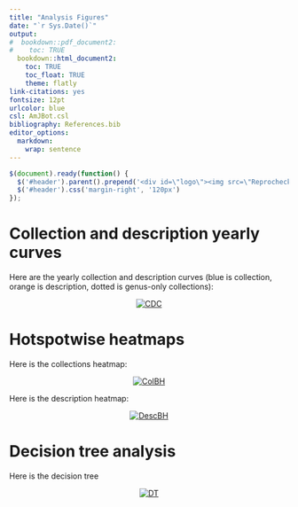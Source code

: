 ```yaml
---
title: "Analysis Figures"
date: "`r Sys.Date()`"
output:
#  bookdown::pdf_document2:
#    toc: TRUE
  bookdown::html_document2: 
    toc: TRUE
    toc_float: TRUE
    theme: flatly
link-citations: yes
fontsize: 12pt
urlcolor: blue
csl: AmJBot.csl
bibliography: References.bib
editor_options: 
  markdown: 
    wrap: sentence
---
```


```js
$(document).ready(function() {
  $('#header').parent().prepend('<div id=\"logo\"><img src=\"ReprochecklistLogo.jpg\" style=\"position:absolute; top:0; right:0; padding:10px; height:150px\"></div>');
  $('#header').css('margin-right', '120px')
});
```

# Collection and description yearly curves


Here are the yearly collection and description curves (blue is collection, orange is description, dotted is genus-only collections):

<center>
[![CDC](./OverallYearlyCollectionDescriptionCurves.jpg "CDC")]()
</center>

# Hotspotwise heatmaps


Here is the collections heatmap:

<center>
[![ColBH](./CollectionHeatmap.jpg "ColBH")]()
</center>

Here is the description heatmap:

<center>
[![DescBH](./DescHM.jpg "DescBH")]()
</center>

# Decision tree analysis

Here is the decision tree 

<center>
[![DT](./DecisionTree2.png "DT")]()
</center>
